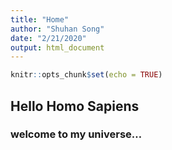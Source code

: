 ```yaml
---
title: "Home"
author: "Shuhan Song"
date: "2/21/2020"
output: html_document
---
```


```r
knitr::opts_chunk$set(echo = TRUE)
```

## Hello Homo Sapiens

### welcome to my universe...

